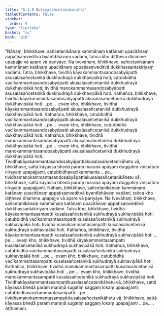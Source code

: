 ```yaml
---
title: "5.1.8 Dutiyasañcetanikasutta"
tableOfContents: false
sidebar:
  order: 9
type: "tipitaka"
basket: "su"
book: "a10"
---
```



<DynamicBreadcrumb />

<Division number="218" book="a10" bookNo="17" page="502">

<Paragraph number="1475" book="a10">
“Nāhaṃ, bhikkhave, sañcetanikānaṃ kammānaṃ katānaṃ upacitānaṃ appaṭisaṃveditvā byantībhāvaṃ vadāmi, tañca kho diṭṭheva dhamme upapajje vā apare vā pariyāye. Na tvevāhaṃ, bhikkhave, sañcetanikānaṃ kammānaṃ katānaṃ upacitānaṃ appaṭisaṃveditvā dukkhassantakiriyaṃ vadāmi.
</Paragraph>

<Paragraph number="1476" book="a10">
Tatra, bhikkhave, tividhā kāyakammantasandosabyāpatti akusalasañcetanikā dukkhudrayā dukkhavipākā hoti; catubbidhā vacīkammantasandosabyāpatti akusalasañcetanikā dukkhudrayā dukkhavipākā hoti; tividhā manokammantasandosabyāpatti akusalasañcetanikā dukkhudrayā dukkhavipākā hoti.
</Paragraph>

<Paragraph number="1477" book="a10">
Kathañca, bhikkhave, tividhā kāyakammantasandosabyāpatti akusalasañcetanikā dukkhudrayā dukkhavipākā hoti …pe…  evaṃ kho, bhikkhave, tividhā kāyakammantasandosabyāpatti akusalasañcetanikā dukkhudrayā dukkhavipākā hoti.
</Paragraph>

<Paragraph number="1478" book="a10">
Kathañca, bhikkhave, catubbidhā vacīkammantasandosabyāpatti akusalasañcetanikā dukkhudrayā dukkhavipākā hoti …pe…  evaṃ kho, bhikkhave, catubbidhā vacīkammantasandosabyāpatti akusalasañcetanikā dukkhudrayā dukkhavipākā hoti.
</Paragraph>

<Paragraph number="1479" book="a10">
Kathañca, bhikkhave, tividhā manokammantasandosabyāpatti akusalasañcetanikā dukkhudrayā dukkhavipākā hoti …pe…  evaṃ kho, bhikkhave, tividhā manokammantasandosabyāpatti akusalasañcetanikā dukkhudrayā dukkhavipākā hoti.
</Paragraph>

<Paragraph number="1480" book="a10">
Tividhakāyakammantasandosabyāpattiakusalasañcetanikāhetu vā, bhikkhave, sattā kāyassa bhedā paraṃ maraṇā apāyaṃ duggatiṃ vinipātaṃ nirayaṃ upapajjanti, catubbidhavacīkammanta …pe…  tividhamanokammantasandosabyāpattiakusalasañcetanikāhetu vā, bhikkhave, sattā kāyassa bhedā paraṃ maraṇā apāyaṃ duggatiṃ vinipātaṃ nirayaṃ upapajjanti.
</Paragraph>

<Paragraph number="1481" book="a10">
Nāhaṃ, bhikkhave, sañcetanikānaṃ kammānaṃ katānaṃ upacitānaṃ appaṭisaṃveditvā byantībhāvaṃ vadāmi, tañca kho diṭṭheva dhamme upapajje vā apare vā pariyāye. Na tvevāhaṃ, bhikkhave, sañcetanikānaṃ kammānaṃ katānaṃ upacitānaṃ appaṭisaṃveditvā dukkhassantakiriyaṃ vadāmi.
</Paragraph>

<Paragraph number="1482" book="a10">
Tatra kho, bhikkhave, tividhā kāyakammantasampatti kusalasañcetanikā sukhudrayā sukhavipākā hoti; catubbidhā vacīkammantasampatti kusalasañcetanikā sukhudrayā sukhavipākā hoti; tividhā manokammantasampatti kusalasañcetanikā sukhudrayā sukhavipākā hoti.
</Paragraph>

<Paragraph number="1483" book="a10">
Kathañca, bhikkhave, tividhā kāyakammantasampatti kusalasañcetanikā sukhudrayā sukhavipākā hoti …pe…  evaṃ kho, bhikkhave, tividhā kāyakammantasampatti kusalasañcetanikā sukhudrayā sukhavipākā hoti.
</Paragraph>

<Paragraph number="1484" book="a10">
Kathañca, bhikkhave, catubbidhā vacīkammantasampatti kusalasañcetanikā sukhudrayā sukhavipākā hoti …pe…  evaṃ kho, bhikkhave, catubbidhā vacīkammantasampatti kusalasañcetanikā sukhudrayā sukhavipākā hoti.
</Paragraph>

<Paragraph number="1485" book="a10">
Kathañca, bhikkhave, tividhā manokammantasampatti kusalasañcetanikā sukhudrayā sukhavipākā hoti …pe…  evaṃ kho, bhikkhave, tividhā manokammantasampatti kusalasañcetanikā sukhudrayā sukhavipākā hoti.
</Paragraph>

<Paragraph number="1486" book="a10">
Tividhakāyakammantasampattikusalasañcetanikāhetu vā, bhikkhave, sattā kāyassa bhedā paraṃ maraṇā sugatiṃ saggaṃ lokaṃ upapajjanti; catubbidhavacīkammantasampatti …pe…  tividhamanokammantasampattikusalasañcetanikāhetu vā, bhikkhave, sattā kāyassa bhedā paraṃ maraṇā sugatiṃ saggaṃ lokaṃ upapajjanti …pe… .

</Paragraph>
</Division>

<Paragraph number="1487" type="center" book="a10">
Aṭṭhamaṃ.
</Paragraph>